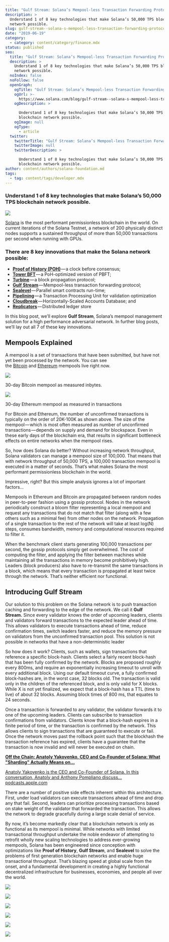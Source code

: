 ```yaml
---
title: "Gulf Stream: Solana’s Mempool-less Transaction Forwarding Protocol"
description: >
  Understand 1 of 8 key technologies that make Solana’s 50,000 TPS blockchain
  network possible.
slug: gulf-stream--solana-s-mempool-less-transaction-forwarding-protocol
date: "2019-06-19"
category:
  - category: content/category/finance.mdx
status: published
seo:
  title: "Gulf Stream: Solana’s Mempool-less Transaction Forwarding Protocol"
  description: >
    Understand 1 of 8 key technologies that make Solana’s 50,000 TPS blockchain
    network possible.
  noIndex: false
  noFollow: false
  openGraph:
    ogTitle: "Gulf Stream: Solana’s Mempool-less Transaction Forwarding Protocol"
    ogUrl: >-
      https://www.solana.com/blog/gulf-stream--solana-s-mempool-less-transaction-forwarding-protocol
    ogDescription: >

      Understand 1 of 8 key technologies that make Solana’s 50,000 TPS
      blockchain network possible.
    ogImage: null
    ogType:
      - article
  twitter:
    twitterTitle: "Gulf Stream: Solana’s Mempool-less Transaction Forwarding Protocol"
    twitterImage: null
    twitterDescription: >

      Understand 1 of 8 key technologies that make Solana’s 50,000 TPS
      blockchain network possible.
author: content/authors/solana-foundation.md
tags:
  - tag: content/tags/developer.mdx
---
```


### **Understand 1 of 8 key technologies that make Solana’s 50,000 TPS blockchain network possible.**

![](/uploads/builder/gulf-stream--solana-s-mempool-less-transaction-forwarding-protocol/image-1.jpg)

[Solana](http://solana.com/?ref=solana.ghost.io) is the most performant permissionless blockchain in the world. On current iterations of the Solana Testnet, a network of 200 physically distinct nodes supports a sustained throughput of more than 50,000 transactions per second when running with GPUs.

### **There are 8 key innovations that make the Solana network possible:**

- [**Proof of History (POH)**](https://solana.ghost.io/solana-labs/proof-of-history-a-clock-for-blockchain-cf47a61a9274) — a clock before consensus;
- [**Tower BFT**](https://medium.com/solana-labs/tower-bft-solanas-high-performance-implementation-of-pbft-464725911e79?ref=solana.ghost.io) — a PoH-optimized version of PBFT;
- [**Turbine**](https://solana.ghost.io/solana-labs/turbine-solanas-block-propagation-protocol-solves-the-scalability-trilemma-2ddba46a51db) — a block propagation protocol;
- [**Gulf Stream**](https://solana.ghost.io/solana-labs/gulf-stream-solanas-mempool-less-transaction-forwarding-protocol-d342e72186ad) — Mempool-less transaction forwarding protocol;
- [**Sealevel**](https://solana.ghost.io/solana-labs/sealevel-parallel-processing-thousands-of-smart-contracts-d814b378192) — Parallel smart contracts run-time;
- [**Pipelining**](https://solana.com/pipelining-in-solana-the-transaction-processing-unit/?ref=solana.ghost.io) — a Transaction Processing Unit for validation optimization
- [**Cloudbreak**](https://medium.com/solana-labs/cloudbreak-solanas-horizontally-scaled-state-architecture-9a86679dcbb1?ref=solana.ghost.io) — Horizontally-Scaled Accounts Database; and
- [**Replicators**](https://medium.com/solana-labs/replicators-solanas-solution-to-petabytes-of-blockchain-data-storage-ef79db053fa1?ref=solana.ghost.io) — Distributed ledger store

In this blog post, we’ll explore **Gulf Stream**, Solana’s mempool management solution for a high performance adversarial network. In further blog posts, we’ll lay out all 7 of these key innovations.

## **Mempools Explained**

A mempool is a set of transactions that have been submitted, but have not yet been processed by the network. You can see the [Bitcoin](https://www.blockchain.com/charts/mempool-size?ref=solana.ghost.io) and [Ethereum](https://etherscan.io/chart/pendingtx?ref=solana.ghost.io) mempools live right now.

![](/uploads/builder/gulf-stream--solana-s-mempool-less-transaction-forwarding-protocol/image-2.jpg)

30-day Bitcoin mempool as measured inbytes.

![](/uploads/builder/gulf-stream--solana-s-mempool-less-transaction-forwarding-protocol/image-3.jpg)

30-day Ethereum mempool as measured in transactions

For Bitcoin and Ethereum, the number of unconfirmed transactions is typically on the order of 20K-100K as shown above. The size of the mempool — which is most often measured as number of unconfirmed transactions — depends on supply and demand for blockspace. Even in these early days of the blockchain era, that results in significant bottleneck effects on entire networks when the mempool rises.

So, how does Solana do better? Without increasing network throughput, Solana validators can manage a mempool size of 100,000. That means that with network throughput of 50,000 TPS, a 100,000 transaction mempool is executed in a matter of seconds. That’s what makes Solana the most performant permissionless blockchain in the world.

Impressive, right? But this simple analysis ignores a lot of important factors…

Mempools in Ethereum and Bitcoin are propagated between random nodes in peer-to-peer fashion using a gossip protocol. Nodes in the network periodically construct a bloom filter representing a local mempool and request any transactions that do not match that filter (along with a few others such as a minimal fee) from other nodes on the network. Propagation of a single transaction to the rest of the network will take at least log(N) steps, consumes bandwidth, memory and computational resources required to filter it.

When the benchmark client starts generating 100,000 transactions per second, the gossip protocols simply get overwhelmed. The cost of computing the filter, and applying the filter between machines while maintaining all the transactions in memory become prohibitively high. Leaders (block producers) also have to re-transmit the same transactions in a block, which means that every transaction is propagated at least twice through the network. That’s neither efficient nor functional.

## **Introducing Gulf Stream**

Our solution to this problem on the Solana network is to push transaction caching and forwarding to the edge of the network. We call it **Gulf Stream.** Since every validator knows the order of upcoming leaders, clients and validators forward transactions to the expected leader ahead of time. This allows validators to execute transactions ahead of time, reduce confirmation times, switch leaders faster, and reduce the memory pressure on validators from the unconfirmed transaction pool. This solution is not possible in networks that have a non-deterministic leader

So how does it work? Clients, such as wallets, sign transactions that reference a specific block-hash. Clients select a fairly recent block-hash that has been fully confirmed by the network. Blocks are proposed roughly every 800ms, and require an exponentially increasing timeout to unroll with every additional block. Using our default timeout curve, a fully confirmed block-hashes are, in the worst case, 32 blocks old. The transaction is valid only in the children of the referenced block, and is only valid for X blocks. While X is not yet finalized, we expect that a block-hash has a TTL (time to live) of about 32 blocks. Assuming block times of 800 ms, that equates to 24 seconds.

Once a transaction is forwarded to any validator, the validator forwards it to one of the upcoming leaders. Clients can subscribe to transaction confirmations from validators. Clients know that a block-hash expires in a finite period of time, or the transaction is confirmed by the network. This allows clients to sign transactions that are guaranteed to execute or fail. Once the network moves past the rollback point such that the blockhash the transaction reference has expired, clients have a guarantee that the transaction is now invalid and will never be executed on chain.

[**‎Off the Chain: Anatoly Yakovenko, CEO and Co-Founder of Solana: What "Sharding" Actually Means on…**](https://podcasts.apple.com/us/podcast/anatoly-yakovenko-ceo-co-founder-solana-what-sharding/id1434060078?i=1000439218245&ref=solana.ghost.io)

[‎Anatoly Yakovenko is the CEO and Co-Founder of Solana. In this conversation, Anatoly and Anthony Pompliano discuss…podcasts.apple.com](https://podcasts.apple.com/us/podcast/anatoly-yakovenko-ceo-co-founder-solana-what-sharding/id1434060078?i=1000439218245&ref=solana.ghost.io)

There are a number of positive side effects inherent within this architecture. First, under load validators can execute transactions ahead of time and drop any that fail. Second, leaders can prioritize processing transactions based on stake weight of the validator that forwarded the transaction. This allows the network to degrade gracefully during a large scale denial of service.

By now, it’s become markedly clear that a blockchain network is only as functional as its mempool is minimal. While networks with limited transactional throughput undertake the noble endeavor of attempting to retrofit wholly new scaling technologies to address ever-growing mempools, Solana has been engineered since conception with optimizations like **Proof of History**, **Gulf Stream**, and **Sealevel** to solve the problems of first generation blockchain networks and enable huge transactional throughput. That’s blazing speed at global scale from the onset, and a fundamental development in creating a highly functional decentralized infrastructure for businesses, economies, and people all over the world.

![](/uploads/builder/gulf-stream--solana-s-mempool-less-transaction-forwarding-protocol/image-4.jpg)

![](/uploads/builder/gulf-stream--solana-s-mempool-less-transaction-forwarding-protocol/image-5.jpg)

![](/uploads/builder/gulf-stream--solana-s-mempool-less-transaction-forwarding-protocol/image-6.jpg)

![](/uploads/builder/gulf-stream--solana-s-mempool-less-transaction-forwarding-protocol/image-7.jpg)

![](/uploads/builder/gulf-stream--solana-s-mempool-less-transaction-forwarding-protocol/image-8.jpg)

![](/uploads/builder/gulf-stream--solana-s-mempool-less-transaction-forwarding-protocol/image-9.jpg)
